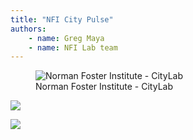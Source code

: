 ```yaml
---
title: "NFI City Pulse"
authors:
    - name: Greg Maya
    - name: NFI Lab team
---
```

::: {layout="[[1], [1,1]]"}
![Norman Foster Institute - CityLab](citypulse/NORMAN FOSTER INSTITUTE_12_MARZO_2024_F7A6410.jpg)

![](citypulse/NFF_NORMAN FOSTER INSTITUTE_LAB_24_NOVIEMBRE_2023_F7A7644.jpg)

![](citypulse/NORMAN FOSTER INSTITUTE_12_MARZO_2024_F7A6374.jpg)
:::